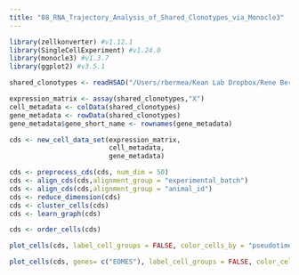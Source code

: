 ```yaml
---
title: "08_RNA_Trajectory_Analysis_of_Shared_Clonotypes_via_Monocle3"
---
```


```r
library(zellkonverter) #v1.12.1
library(SingleCellExperiment) #v1.24.0
library(monocle3) #v1.3.7
library(ggplot2) #v3.5.1
```

```r
shared_clonotypes <- readH5AD("/Users/rbermea/Kean Lab Dropbox/Rene Bermea/Final_Repository_Files/annData_objects/clean_hdf5/03_shared_clonotype_object.hdf5")

expression_matrix <- assay(shared_clonotypes,"X")
cell_metadata <- colData(shared_clonotypes)
gene_metadata <- rowData(shared_clonotypes)
gene_metadata$gene_short_name <- rownames(gene_metadata)

cds <- new_cell_data_set(expression_matrix,
                         cell_metadata,
                         gene_metadata)

```

```r
cds <- preprocess_cds(cds, num_dim = 50)
cds <- align_cds(cds,alignment_group = "experimental_batch")
cds <- align_cds(cds,alignment_group = "animal_id")
cds <- reduce_dimension(cds)
cds <- cluster_cells(cds)
cds <- learn_graph(cds)
```

```r
cds <- order_cells(cds)
```

```r
plot_cells(cds, label_cell_groups = FALSE, color_cells_by = "pseudotime" , show_trajectory_graph = TRUE, group_label_size = 50, graph_label_size = 3, cell_size = 2, trajectory_graph_segment_size = 5, label_leaves = TRUE, label_roots = TRUE, label_branch_points = TRUE, trajectory_graph_color = "black") # Original Segment Size = 3
```

```r
plot_cells(cds, genes= c("EOMES"), label_cell_groups = FALSE, color_cells_by = "organ", show_trajectory_graph = FALSE, group_label_size = 10, graph_label_size = 3, cell_size = 2, trajectory_graph_segment_size = 3, label_leaves = TRUE, label_branch_points = TRUE, label_roots=TRUE)
```


